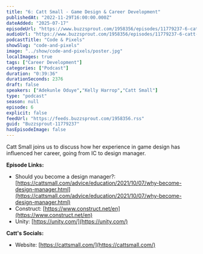 ```yaml
---
title: "6: Catt Small - Game Design & Career Development"
publishedAt: "2022-11-29T16:00:00.000Z"
dateAdded: "2025-07-17"
episodeUrl: "https://www.buzzsprout.com/1958356/episodes/11779237-6-catt-small-game-design-career-development.mp3"
audioUrl: "https://www.buzzsprout.com/1958356/episodes/11779237-6-catt-small-game-design-career-development.mp3"
podcastTitle: "Code & Pixels"
showSlug: "code-and-pixels"
image: "../show/code-and-pixels/poster.jpg"
localImages: true
tags: ["Career Development"]
categories: ["Podcast"]
duration: "0:39:36"
durationSeconds: 2376
draft: false
speakers: ["Adekunle Oduye","Kelly Harrop","Catt Small"]
type: "podcast"
season: null
episode: 6
explicit: false
feedUrl: "https://feeds.buzzsprout.com/1958356.rss"
guid: "Buzzsprout-11779237"
hasEpisodeImage: false
---
```

Catt Small joins us to discuss how her experience in game design has influenced her career, going from IC to design manager.  
  
**Episode Links:** 

-   Should you become a design manager?: [https://cattsmall.com/advice/education/2021/10/07/why-become-design-manager.html](https://cattsmall.com/advice/education/2021/10/07/why-become-design-manager.html)
-   Construct: [https://www.construct.net/en](https://www.construct.net/en)
-   Unity: [https://unity.com/](https://unity.com/)

**Catt's Socials:**

-   Website: [https://cattsmall.com/](https://cattsmall.com/)
